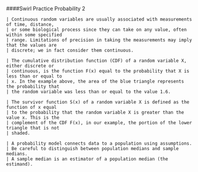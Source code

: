 ####Swirl Practice Probability 2
```
| Continuous random variables are usually associated with measurements of time, distance,
| or some biological process since they can take on any value, often within some specified
| range. Limitations of precision in taking the measurements may imply that the values are
| discrete; we in fact consider them continuous.
```

```
| The cumulative distribution function (CDF) of a random variable X, either discrete or
| continuous, is the function F(x) equal to the probability that X is less than or equal to
| x. In the example above, the area of the blue triangle represents the probability that
| the random variable was less than or equal to the value 1.6.
```

```
| The survivor function S(x) of a random variable X is defined as the function of x equal
| to the probability that the random variable X is greater than the value x. This is the
| complement of the CDF F(x), in our example, the portion of the lower triangle that is not
| shaded.
```

```
| A probability model connects data to a population using assumptions.
| Be careful to distinguish between population medians and sample medians.
| A sample median is an estimator of a population median (the estimand).
```
